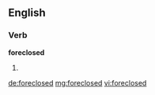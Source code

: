 ==English==

===Verb===
'''foreclosed'''

# {{past of|foreclose}}

[[de:foreclosed]]
[[mg:foreclosed]]
[[vi:foreclosed]]